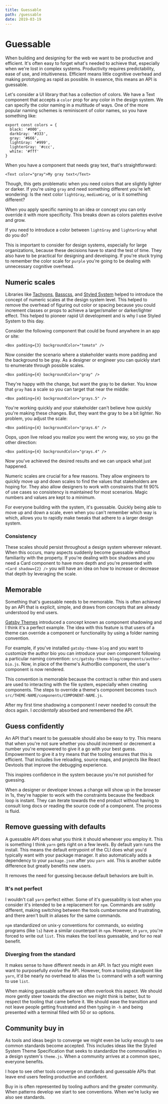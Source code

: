 ```yaml
---
title: Guessable
path: /guessable
date: 2019-03-19
---
```


# Guessable

When building and designing for the web we want to be productive and efficient.
It's often easy to forget what's needed to achieve that, especially when we're
lost in complex systems. Productivity requires predictability, ease of use, and
intuitiveness. Efficient means little cognitive overhead and making prototyping
as rapid as possible. In essence, this means an API is guessable.

Let's consider a UI library that has a collection of colors. We have a Text
component that accepts a `color` prop for any color in the design system.
We can specify the color naming in a multitude of ways. One of the more popular
naming schemes is reminiscent of color names, so you have something like:

```
export const colors = {
  black: '#000',
  darkGray: '#333',
  gray: '#666',
  lightGray: '#999',
  lighterGray: '#ccc',
  white: '#fff'
}
```

When you have a component that needs gray text, that's straightforward:

```
<Text color="gray">My gray text</Text>
```

Though, this gets problematic when you need colors that are slightly lighter
or darker. If you're using `gray` and need something different you're left
wondering: Is the next color `lightGray`, `mediumGray`, or is it something
different?

When you apply specific naming to an idea or concept you can only override it with
more specificity. This breaks down as colors palettes evolve and grow.

If you need to introduce a color between `lightGray` and `lighterGray` what do
you do?

This is important to consider for design systems, especially for large
organizations, because these decisions have to stand the test of time.
They also have to be practical for designing and developing. If you're
stuck trying to remember the color scale for `purple` you're going to be
dealing with unnecessary cognitive overhead.

## Numeric scales

Libraries like [Tachyons](https://tachyons.io), [Basscss](http://basscss.com),
and [Styled System](https://styled-system.com) helped to introduce the concept of
numeric scales at the design system level. This helped to remove the overhead of
figuring out color or spacing because you could increment classes or props to
achieve a larger/smaller or darker/lighter effect. This helped to pioneer rapid
UI development and is why I use Styled System to this day.

Consider the following component that could be found anywhere in an app or site:

```
<Box padding={3} backgroundColor="tomato" />
```

Now consider the scenario where a stakeholder wants more padding and the
background to be gray. As a designer or engineer you can quickly start to
enumerate through possible scales.

```
<Box padding={4} backgroundColor="gray" />
```

They're happy with the change, but want the gray to be darker. You know that
`gray` has a scale so you can target that near the middle:

```
<Box padding={4} backgroundColor="grays.5" />
```

You're working quickly and your stakeholder can't believe how quickly you're
making these changes. But, they want the gray to be a bit lighter. No problem,
you adjust the scale:

```
<Box padding={4} backgroundColor="grays.6" />
```

Oops, upon live reload you realize you went the wrong way, so you go the other
direction:

```
<Box padding={4} backgroundColor="grays.4" />
```

Now you've achieved the desired results and we can unpack what just happened.

Numeric scales are crucial for a few reasons. They allow engineers to quickly
move up and down scales to find the values that stakeholders are hoping for.
They also allow designers to work with constraints that fit 90% of use cases
so consistency is maintained for most scenarios. Magic numbers and values are
kept to a minimum.

For everyone building with the system, it's guessable. Quickly being able to move
up and down a scale, even when you can't remember which way is which, allows you to
rapidly make tweaks that adhere to a larger design system.

### Consistency

These scales should persist throughout a design system wherever relevant.
When this occurs, many aspects suddenly become guessable without
familiarity with the property. If you're dealing with box shadows and
you need a Card component to have more depth and you're presented with
`<Card shadow={2} />` you will have an idea on how to increase or
decrease that depth by leveraging the scale.

## Memorable

Something that's guessable needs to be memorable. This is often achieved
by an API that is explicit, simple, and draws from concepts that are
already understood by end users.

[Gatsby Themes](https://www.gatsbyjs.org/blog/2018-11-11-introducing-gatsby-themes/)
introduced a concept known as component shadowing and I
think it's a perfect example. The idea with this feature is that users
of a theme can override a component or functionality by using a folder
naming convention.

For example, if you've installed `gatsby-theme-blog` and you want to
customize the author bio you can introduce your own component following
a particular naming convention: `src/gatsby-theme-blog/components/author-bio.js`.
Now, in place of the theme's AuthorBio component, the user's component
is now rendered.

This convention is memorable because the contract is rather thin and
users are used to interacting with the file system, especially when
creating components. The steps to override a theme's component becomes
`touch src/THEME-NAME/components/COMPONENT-NAME.js`.

After my first time shadowing a component I never needed to consult the
docs again. I _accidentally_ absorbed and remembered the API.

## Guess confidently

An API that's meant to be guessable should also be easy to try. This means
that when you're not sure whether you should increment or decrement a number
you're empowered to give it a go with your best guess. Empowerment to give
it a try means that the tooling ensures that this is efficient. That includes
live reloading, source maps, and projects like React Devtools that improve the
debugging experience.

This inspires confidence in the system because you're not punished for guessing.

When a designer or developer knows a change will show up in the browser in 1s,
they're happier to work with the constraints because the feedback loop is instant.
They can iterate towards the end product without having to consult long docs or
reading the source code of a component. The process is fluid.

## Remove guessing with defaults

A guessable API does what you think it should whenever you employ it. This is
something I think `yarn` gets right on a few levels. By default yarn runs the
install. This means the default entrypoint of the CLI does what you'd typically
want with your package manager. It also automatically adds a dependency to your
`package.json` after you `yarn add`. This is another subtle difference but greatly
benefits new users.

It removes the need for guessing because default behaviors are built in.

### It's not perfect

I wouldn't call `yarn` perfect either. Some of it's guessability is lost when you
consider it's intended to be a replacement for `npm`. Commands are subtly different,
making switching between the tools cumbersome and frustrating, and there aren't built
in aliases for the same commands.

`npm` standardized on unix-y conventions for commands, so existing programs (like `ls`)
have a similar counterpart in `npm`. However, in `yarn`, you're forced to write out `list`.
This makes the tool less guessable, and for no real benefit.

### Diverging from the standard

It makes sense to have different needs in an API. In fact you might even want to
purposefully _evolve_ the API. However, from a tooling standpoint like `yarn`,
it'd be nearly no overhead to alias the `ls` command with a soft warning to use
`list`.

When making guessable software we often overlook this aspect. We should more
gently steer towards the direction we might think is better, but to respect
the tooling that came before it. We should ease the transition and not leave
people getting frustrated and then typing in `-h` and being presented with a
terminal filled with 50 or so options.

## Community buy in

As tools and ideas begin to converge we might even be lucky enough to see
common standards become accepted. This includes ideas like the Styled System
Theme Specification that seeks to standardize the commonalities in a design
system's `theme.js`. When a community arrives at a common spec, everyone
benefits.

I hope to see other tools converge on standards and guessable APIs that leave end
users feeling productive and confident.

Buy in is often represented by tooling authors and the greater community.
When patterns develop we start to see conventions. When we're lucky we also
see standards.

